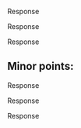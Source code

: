 \RC{I think the authors did a great job taking into account our comments and suggestions. The revised version of the manuscript is now much more solid, but I still have some suggestions that I hope can be useful in a new revised version of the manuscript.}

Response

\WorkInProgress
\Easy




\RC{The authors now include a lot more details on the listener and speaker dialectal variability and familiarity, but I still feel that this factor is  not well integrated into the manuscript. Here my specific suggestions:
1) The effect of “speaker variety” on perception accuracy is one of the three research questions of the study, but it is not mentioned in various places in the manuscript where authors summarize their goals. For instance, in p.5, l.5-13 (“we investigated the interplay [...] in L2 Spanish”) the authors include RQ1 and RQ2, but not RQ3. Or in p. 14, l. 815, where the authors state that they aim at extending previous research by considering empathy in L2 sentence processing, but they do not mention the speaker variability/listener familiarity effect.}

Response

\WorkInProgress
\Easy




\RC{
2) It still feels strange to have a specific hypothesis about the Cuban variety in the introduction (p. 13, l. 44-45) without any information yet on the pilot or the nature of Cuban intonation. I think it would make more sense to make hypothesis about familiarity. I mean: instead of saying “we hypothesize that L2 learners will have the most difficulty with the Cuban variety”, to say that they will have more difficulty with the variety they are less familiar with, and then in the methods and results we will already learn that this is the Cuban variety.
}

Response

\WorkInProgress
\Easy


## Minor points:

\RC{
1) Introduction, p.4, l. 23-25: The authors contrast linguistic information to pragmatic information. Why do the authors think that pragmatics is not part of the linguistic system?
}

Response

\WorkInProgress
\Easy

\RC{
2) Figure 5, left panel: should the title of the graph be “b-accuracy” instead of “b-response”?
}

Response

\WorkInProgress
\Easy

\RC{
3) p. 31, last line: change “que” for “qué” in “Qué bebe María?”. While the same pronoun is used, one is tonic and the other one not, so the nature of the “que” could have guided participants’ choices.
}

Response

\WorkInProgress
\Easy
